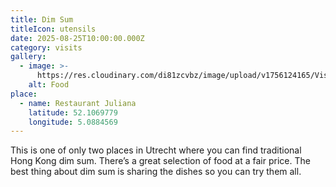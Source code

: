 ```yaml
---
title: Dim Sum
titleIcon: utensils
date: 2025-08-25T10:00:00.000Z
category: visits
gallery:
  - image: >-
      https://res.cloudinary.com/di81zcvbz/image/upload/v1756124165/Visits/IMG_7753_yad2mh.jpg
    alt: Food
place:
  - name: Restaurant Juliana
    latitude: 52.1069779
    longitude: 5.0884569
---
```


This is one of only two places in Utrecht where you can find traditional Hong Kong dim sum. There’s a great selection of food at a fair price. The best thing about dim sum is sharing the dishes so you can try them all.
